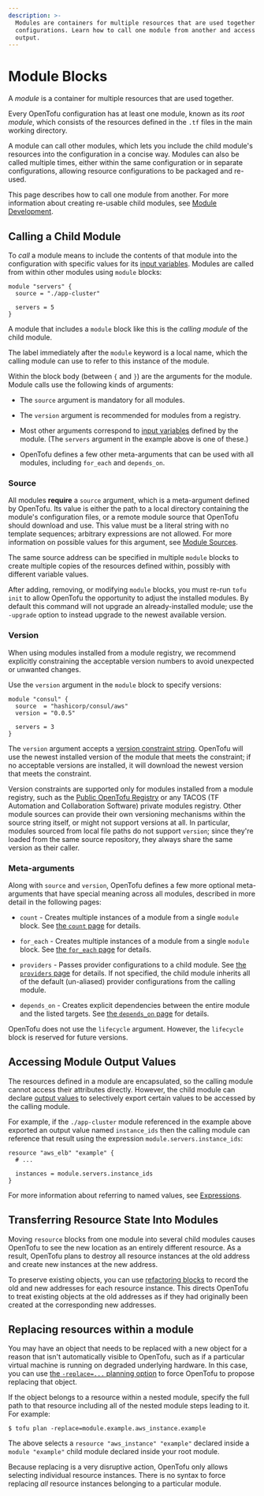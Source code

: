 ```yaml
---
description: >-
  Modules are containers for multiple resources that are used together in
  configurations. Learn how to call one module from another and access module
  output.
---
```


# Module Blocks

A _module_ is a container for multiple resources that are used together.

Every OpenTofu configuration has at least one module, known as its
_root module_, which consists of the resources defined in the `.tf` files in
the main working directory.

A module can call other modules, which lets you include the child module's
resources into the configuration in a concise way. Modules
can also be called multiple times, either within the same configuration or
in separate configurations, allowing resource configurations to be packaged
and re-used.

This page describes how to call one module from another. For more information
about creating re-usable child modules, see [Module Development](../../language/modules/develop/index.mdx).

## Calling a Child Module

To _call_ a module means to include the contents of that module into the
configuration with specific values for its
[input variables](../../language/values/variables.mdx). Modules are called
from within other modules using `module` blocks:

```hcl
module "servers" {
  source = "./app-cluster"

  servers = 5
}
```

A module that includes a `module` block like this is the _calling module_ of the
child module.

The label immediately after the `module` keyword is a local name, which the
calling module can use to refer to this instance of the module.

Within the block body (between `{` and `}`) are the arguments for the module.
Module calls use the following kinds of arguments:

- The `source` argument is mandatory for all modules.

- The `version` argument is recommended for modules from a registry.

- Most other arguments correspond to [input variables](../../language/values/variables.mdx)
  defined by the module. (The `servers` argument in the example above is one of
  these.)

- OpenTofu defines a few other meta-arguments that can be used with all
  modules, including `for_each` and `depends_on`.

### Source

All modules **require** a `source` argument, which is a meta-argument defined by
OpenTofu. Its value is either the path to a local directory containing the
module's configuration files, or a remote module source that OpenTofu should
download and use. This value must be a literal string with no template
sequences; arbitrary expressions are not allowed. For more information on
possible values for this argument, see [Module Sources](../../language/modules/sources.mdx).

The same source address can be specified in multiple `module` blocks to create
multiple copies of the resources defined within, possibly with different
variable values.

After adding, removing, or modifying `module` blocks, you must re-run
`tofu init` to allow OpenTofu the opportunity to adjust the installed
modules. By default this command will not upgrade an already-installed module;
use the `-upgrade` option to instead upgrade to the newest available version.

### Version

When using modules installed from a module registry, we recommend explicitly
constraining the acceptable version numbers to avoid unexpected or unwanted
changes.

Use the `version` argument in the `module` block to specify versions:

```shell
module "consul" {
  source  = "hashicorp/consul/aws"
  version = "0.0.5"

  servers = 3
}
```

The `version` argument accepts a [version constraint string](../../language/expressions/version-constraints.mdx).
OpenTofu will use the newest installed version of the module that meets the
constraint; if no acceptable versions are installed, it will download the newest
version that meets the constraint.

Version constraints are supported only for modules installed from a module
registry, such as the [Public OpenTofu Registry](https://registry.opentofu.org/)
or any TACOS (TF Automation and Collaboration Software) private modules registry.
Other module sources can provide their own versioning mechanisms within the
source string itself, or might not support versions at all. In particular,
modules sourced from local file paths do not support `version`; since
they're loaded from the same source repository, they always share the same
version as their caller.

### Meta-arguments

Along with `source` and `version`, OpenTofu defines a few more
optional meta-arguments that have special meaning across all modules,
described in more detail in the following pages:

- `count` - Creates multiple instances of a module from a single `module` block.
  See [the `count` page](../../language/meta-arguments/count.mdx)
  for details.

- `for_each` - Creates multiple instances of a module from a single `module`
  block. See
  [the `for_each` page](../../language/meta-arguments/for_each.mdx)
  for details.

- `providers` - Passes provider configurations to a child module. See
  [the `providers` page](../../language/meta-arguments/module-providers.mdx)
  for details. If not specified, the child module inherits all of the default
  (un-aliased) provider configurations from the calling module.

- `depends_on` - Creates explicit dependencies between the entire
  module and the listed targets. See
  [the `depends_on` page](../../language/meta-arguments/depends_on.mdx)
  for details.

OpenTofu does not use the `lifecycle` argument. However, the `lifecycle` block is reserved for future versions.

## Accessing Module Output Values

The resources defined in a module are encapsulated, so the calling module
cannot access their attributes directly. However, the child module can
declare [output values](../../language/values/outputs.mdx) to selectively
export certain values to be accessed by the calling module.

For example, if the `./app-cluster` module referenced in the example above
exported an output value named `instance_ids` then the calling module
can reference that result using the expression `module.servers.instance_ids`:

```hcl
resource "aws_elb" "example" {
  # ...

  instances = module.servers.instance_ids
}
```

For more information about referring to named values, see
[Expressions](../../language/expressions/index.mdx).

## Transferring Resource State Into Modules

Moving `resource` blocks from one module into several child modules causes
OpenTofu to see the new location as an entirely different resource. As a
result, OpenTofu plans to destroy all resource instances at the old address
and create new instances at the new address.

To preserve existing objects, you can use
[refactoring blocks](../../language/modules/develop/refactoring.mdx) to record the old and new
addresses for each resource instance. This directs OpenTofu to treat existing
objects at the old addresses as if they had originally been created at the
corresponding new addresses.

## Replacing resources within a module

You may have an object that needs to be replaced with a new object for a reason
that isn't automatically visible to OpenTofu, such as if a particular virtual
machine is running on degraded underlying hardware. In this case, you can use
[the `-replace=...` planning option](../../cli/commands/plan.mdx#replace-address)
to force OpenTofu to propose replacing that object.

If the object belongs to a resource within a nested module, specify the full
path to that resource including all of the nested module steps leading to it.
For example:

```shellsession
$ tofu plan -replace=module.example.aws_instance.example
```

The above selects a `resource "aws_instance" "example"` declared inside a
`module "example"` child module declared inside your root module.

Because replacing is a very disruptive action, OpenTofu only allows selecting
individual resource instances. There is no syntax to force replacing _all_
resource instances belonging to a particular module.
